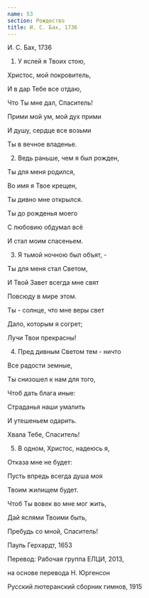 ```yaml
---
name: 53
section: Рождество
title: И. С. Бах, 1736
---
```

И. С. Бах, 1736


1. У яслей я Твоих стою,

Христос, мой покровитель,

И в дар Тебе все отдаю,

Что Ты мне дал, Спаситель!

Прими мой ум, мой дух прими

И душу, сердце все возьми

Ты в вечное владенье.


2. Ведь раньше, чем я был рожден,

Ты для меня родился,

Во имя я Твое крещен,

Ты дивно мне открылся.

Ты до рожденья моего

С любовию обдумал всё

И стал моим спасеньем.


3. Я тьмой ночною был объят, -

Ты для меня стал Светом,

И Твой Завет всегда мне свят

Повсюду в мире этом.

Ты - солнце, что мне веры свет

Дало, которым я согрет;

Лучи Твои прекрасны!


4. Пред дивным Светом тем - ничто

Все радости земные,

Ты снизошел к нам для того,

Чтоб дать блага иные:

Страданья наши умалить

И утешеньем одарить.

Хвала Тебе, Спаситель!


5. В одном, Христос, надеюсь я,

Отказа мне не будет:

Пусть впредь всегда душа моя

Твоим жилищем будет.

Чтоб Ты вовек во мне мог жить,

Дай яслями Твоими быть,

Пребудь со мной, Спаситель!


Пауль Герхардт, 1653

Перевод: Рабочая группа ЕЛЦИ, 2013,

на основе перевода Н. Юргенсон

Русский лютеранский сборник гимнов, 1915